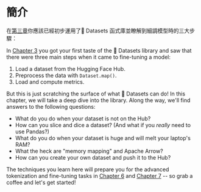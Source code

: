 # 簡介

在[第三章](/course/chapter3)你應該已經初步運用了🤗 Datasets 函式庫並瞭解到細調模型時的三大步驟：

In [Chapter 3](/course/chapter3) you got your first taste of the 🤗 Datasets library and saw that there were three main steps when it came to fine-tuning a model:

1. Load a dataset from the Hugging Face Hub.
2. Preprocess the data with `Dataset.map()`.
3. Load and compute metrics.

But this is just scratching the surface of what 🤗 Datasets can do! In this chapter, we will take a deep dive into the library. Along the way, we'll find answers to the following questions:

* What do you do when your dataset is not on the Hub?
* How can you slice and dice a dataset? (And what if you _really_ need to use Pandas?)
* What do you do when your dataset is huge and will melt your laptop's RAM?
* What the heck are "memory mapping" and Apache Arrow?
* How can you create your own dataset and push it to the Hub?

The techniques you learn here will prepare you for the advanced tokenization and fine-tuning tasks in [Chapter 6](/course/chapter6) and [Chapter 7](/course/chapter7) -- so grab a coffee and let's get started!